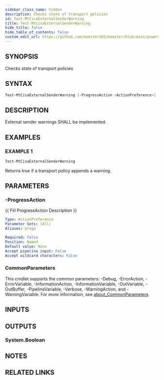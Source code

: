 ```yaml
---
sidebar_class_name: hidden
description: Checks state of transport policies
id: Test-MtCisaExternalSenderWarning
title: Test-MtCisaExternalSenderWarning
hide_title: false
hide_table_of_contents: false
custom_edit_url: https://github.com/maester365/maester/blob/main/powershell/public/Test-MtCisaExternalSenderWarning.ps1
---
```


## SYNOPSIS

Checks state of transport policies

## SYNTAX

```powershell
Test-MtCisaExternalSenderWarning [-ProgressAction <ActionPreference>] [<CommonParameters>]
```

## DESCRIPTION

External sender warnings SHALL be implemented.

## EXAMPLES

### EXAMPLE 1

```powershell
Test-MtCisaExternalSenderWarning
```

Returns true if a transport policy appends a warning.

## PARAMETERS

### -ProgressAction

\{\{ Fill ProgressAction Description \}\}

```yaml
Type: ActionPreference
Parameter Sets: (All)
Aliases: proga

Required: False
Position: Named
Default value: None
Accept pipeline input: False
Accept wildcard characters: False
```

### CommonParameters

This cmdlet supports the common parameters: -Debug, -ErrorAction, -ErrorVariable, -InformationAction, -InformationVariable, -OutVariable, -OutBuffer, -PipelineVariable, -Verbose, -WarningAction, and -WarningVariable. For more information, see [about_CommonParameters](http://go.microsoft.com/fwlink/?LinkID=113216).

## INPUTS

## OUTPUTS

### System.Boolean

## NOTES

## RELATED LINKS
